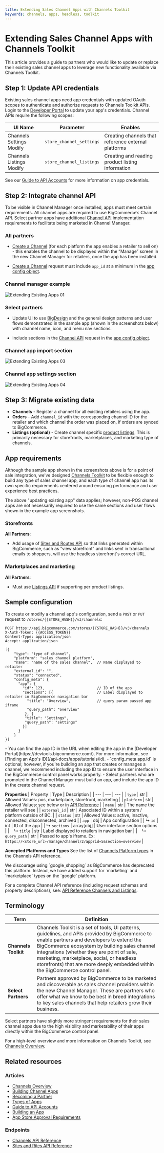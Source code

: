 ```yaml
---
title: Extending Sales Channel Apps with Channels Toolkit
keywords: channels, apps, headless, toolkit
---
```


# Extending Sales Channel Apps with Channels Toolkit

This article provides a guide to partners who would like to update or replace their existing sales channel apps to leverage new functionality available via Channels Toolkit.


## Step 1: Update API credentials

Existing sales channel apps need app credentials with updated OAuth scopes to authenticate and authorize requests to Channels Toolkit APIs. Login to the [Developer Portal](https://devtools.bigcommerce.com) to update your app's credentials. Channel APIs require the following scopes:

|UI Name|Parameter|Enables|
|-|-|-|
|Channels Settings Modify|`store_channel_settings`|Creating channels that reference external platforms|
|Channels Listings Modify|`store_channel_listings`|Creating and reading product listing information|

See our [Guide to API Accounts](/api-docs/getting-started/api-accounts) for more information on app credentials.

## Step 2: Integrate channel API

To be visible in Channel Manager once installed, apps must meet certain requirements. All channel apps are required to use BigCommerce’s Channel API. Select partner apps have additional [Channel API](/docs/rest-management/channels) implementation requirements to facilitate being marketed in Channel Manager.

### All partners

- [Create a Channel](/docs/rest-management/channels) (for each platform the app enables a retailer to sell on) - this enables the channel to be displayed within the “Manage” screen in the new Channel Manager for retailers, once the app has been installed.

- [Create a Channel](/docs/rest-management/channels) request must include `app_id` at a minimum in the [app config object](#sample-configuration).


### Channel manager example

![Extending Existing Apps 01](https://storage.googleapis.com/bigcommerce-production-dev-center/images/channels/channels-channel-manager.png "Extending Existing Apps 01")

### Select partners

- Update UI to use [BigDesign](https://developer.bigcommerce.com/big-design) and the general design patterns and user flows demonstrated in the sample app (shown in the screenshots below) with channel name, icon, and menu nav sections.

- Include sections in the [Channel API](/docs/rest-management/channels) request in the [app config object](#sample-configuration).

### Channel app import section

![Extending Existing Apps 03](https://storage.googleapis.com/bigcommerce-production-dev-center/images/channels/channels-pos-import.png "Extending Existing Apps 03")

### Channel app settings section

![Extending Existing Apps 04](https://raw.githubusercontent.com/bigcommerce/dev-docs/master/assets/images/extending-screenshots-04.png "Extending Existing Apps 04")

## Step 3: Migrate existing data

- **Channels** - Register a channel for all existing retailers using the app.
- **Orders** - Add `channel_id` with the corresponding channel ID for the retailer and which channel the order was placed on, if orders are synced to BigCommerce.
- **Listings (optional)** - Create channel specific [product listings](/docs/rest-management/channels). This is primarily necessary for storefronts, marketplaces, and marketing type of channels.


## App requirements

Although the sample app shown in the screenshots above is for a point of sale integration, we've designed [Channels Toolkit](/api-docs/channels/guide/channels-toolkit-reference) to be flexible enough to build any type of sales channel app, and each type of channel app has its own specific requirements centered around ensuring performance and user experience best practices.

The above "updating existing app" data applies; however, non-POS channel apps are not necessarily required to use the same sections and user flows shown in the example app screenshots.

### Storefronts

**All Partners**:

- Add usage of [Sites and Routes API](/docs/rest-management/sites) so that links generated within BigCommerce, such as "view storefront" and links sent in transactional emails to shoppers, will use the headless storefront's correct URL.

### Marketplaces and marketing

**All Partners**:

- Must use [Listings API](/docs/rest-management/channels) if supporting per product listings.



## Sample configuration

To create or modify a channel app's configuration, send a `POST` or `PUT` request to `/stores/{{STORE_HASH}}/v3/channels`:

```http filename="Example request: Create a channel" showLineNumbers copy
POST https://api.bigcommerce.com/stores/{{STORE_HASH}}/v3/channels
X-Auth-Token: {{ACCESS_TOKEN}}
Content-Type: application/json
Accept: application/json

[{
    "type": "type of channel",
    "platform": "sales channel platform",
    "name": "name of the sales channel",  // Name displayed to retailer
    "external_id": "",
    "status": "connected",
    "config_meta": {
      "app": {
        "id": 123,                        // ID of the app
        "sections": [{                    // Label displayed to retailer in BigCommerce navigation bar
          "title": "Overview",            // query param passed app iframe
          "query_path": "overview"
         }, {
         "title": "Settings",
         "query_path": "settings"
        }]
      }
    }
}]
```


<Callout type="info">
  - You can find the app ID in the URL when editing the app in the [Developer Portal](https://devtools.bigcommerce.com/). For more information, see [Finding an App's ID](/api-docs/apps/tutorials/id).
  - `config_meta.app.id` is optional; however, if you're building an app that creates or manages a channel, we recommend including the app ID to ensure the user interface in the BigCommerce control panel works properly.
  - Select partners who are promoted in the Channel Manager must build an app, and include the app ID in the create channel request.
</Callout>


**Properties**
|  Property | Type | Description |
| --- | --- | --- |
| `type` | str | Allowed Values: pos, marketplace, storefront, marketing |
| `platform` | str | Allowed Values: see below or in [API Reference](/docs/rest-management/channels#create-a-channel) |
| `name` | str | The name the retailer will see |
| `external_id` | str | Associated ID within a system / platform outside of BC. |
| `status` | str | Allowed Values: active, inactive, connected, disconnected, archived |
| `app` | obj | App configuration |
| ↳ `id` | int | ID of the app |
| ↳ `sections` | array[obj] | User interface section options |
| &nbsp;&nbsp; ↳ `title` | str | Label displayed to retailers in navigation bar |
| &nbsp;&nbsp; ↳ `query_path` | str | Passed to app's iframe. Ex: `https://<store_url>/manage/channel/2/app?id=5&section=overview` |

**Accepted Platforms and Types**
See the list of [Channels Platform types](/docs/rest-management/channels#platform) in the Channels API reference.

<Callout type="info">
  We discourage using `google_shopping` as BigCommerce has deprecated this platform. Instead, we have added support for `marketing` and `marketplace` types on the `google` platform.
</Callout>

For a complete Channel API reference (including request schemas and property descriptions), see: [API Reference   Channels and Listings](/docs/rest-management/channels).

## Terminology

|Term|Definition|
|-|-|
| **Channels Toolkit** | Channels Toolkit is a set of tools, UI patterns, guidelines, and APIs provided by BigCommerce to enable partners and developers to extend the BigCommerce ecosystem by building sales channel integrations (whether they are point of sale, marketing, marketplace, social, or headless storefronts) that are more deeply embedded within the BigCommerce control panel. |
| **Select Partners**  | Partners approved by BigCommerce to be marketed and discoverable as sales channel providers within the new Channel Manager. These are partners who offer what we know to be best in breed integrations to key sales channels that help retailers grow their business.|

<Callout type="info">
  Select partners have slightly more stringent requirements for their sales channel apps due to the high visibility and marketability of their apps directly within the BigCommerce control panel.
</Callout>

For a high-level overview and more information on Channels Toolkit, see [Channels Overview](/api-docs/channels/overview).

## Related resources

### Articles

- [Channels Overview](/api-docs/channels/overview)
- [Building Channel Apps](/api-docs/channels/guide/building-channel-apps)
- [Becoming a Partner](/api-docs/partner/becoming-a-partner)
- [Types of Apps](/api-docs/getting-started/building-apps-bigcommerce/types-of-apps)
- [Guide to API Accounts](/api-docs/getting-started/api-accounts)
- [Building an App](/api-docs/getting-started/building-apps-bigcommerce/building-apps)
- [App Store Approval Requirements](/api-docs/partner/app-store-approval-requirements)

### Endpoints

- [Channels API Reference](/docs/rest-management/channels)
- [Sites and Rites API Reference](/docs/rest-management/sites)

